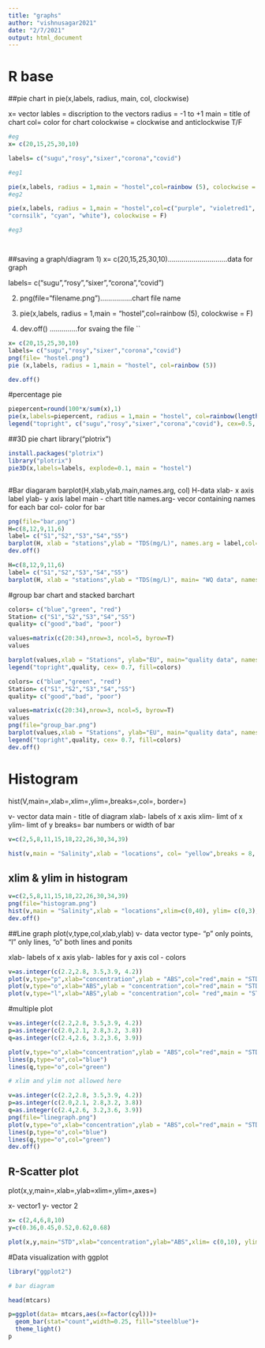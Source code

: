 ```yaml
---
title: "graphs"
author: "vishnusagar2021"
date: "2/7/2021"
output: html_document
---
```

# R base
##pie chart in 
pie(x,labels, radius, main, col, clockwise)

x= vector
lables = discription to the vectors
radius = -1 to +1
main = title of chart
col= color for chart
colockwise = clockwise and anticlockwise  T/F


```r
#eg
x= c(20,15,25,30,10)

labels= c("sugu","rosy","sixer","corona","covid")

#eg1

pie(x,labels, radius = 1,main = "hostel",col=rainbow (5), colockwise = F)
#eg2

pie(x,labels, radius = 1,main = "hostel",col=c("purple", "violetred1", "green3",
"cornsilk", "cyan", "white"), colockwise = F)

#eg3




```

##saving a graph/diagram
1) x= c(20,15,25,30,10)..............................data for graph

labels= c("sugu","rosy","sixer","corona","covid")

2) png(file="filename.png")................chart file name

3) pie(x,labels, radius = 1,main = "hostel",col=rainbow (5), colockwise = F)

4) dev.off() ..............for svaing the file
``


```r
x= c(20,15,25,30,10)
labels= c("sugu","rosy","sixer","corona","covid")
png(file= "hostel.png")
pie (x,labels, radius = 1,main = "hostel", col=rainbow (5))

dev.off()
```
#percentage pie
```r
piepercent=round(100*x/sum(x),1)
pie(x,labels=piepercent, radius = 1,main = "hostel", col=rainbow(length(x)))
legend("topright", c("sugu","rosy","sixer","corona","covid"), cex=0.5, fill=rainbow(length(x)))

```
##3D pie chart
library("plotrix")
```r
install.packages("plotrix")
library("plotrix")
pie3D(x,labels=labels, explode=0.1, main = "hostel")



```
#Bar diagaram
barplot(H,xlab,ylab,main,names.arg, col)
H-data
xlab- x axis label
ylab- y axis label
main - chart title
names.arg- vecor containing names for each bar
col- color for bar
```r
png(file="bar.png")
H=c(8,12,9,11,6)
label= c("S1","S2","S3","S4","S5")
barplot(H, xlab = "stations",ylab = "TDS(mg/L)", names.arg = label,col= "blue", border = "black")
dev.off()

```
```r
H=c(8,12,9,11,6)
label= c("S1","S2","S3","S4","S5")
barplot(H, xlab = "stations",ylab = "TDS(mg/L)", main= "WQ data", names.arg = label,col= "blue", border = "black")
```
#group bar chart and stacked barchart

```r
colors= c("blue","green", "red")
Station= c("S1","S2","S3","S4","S5")
quality= c("good","bad", "poor")

values=matrix(c(20:34),nrow=3, ncol=5, byrow=T)
values

barplot(values,xlab = "Stations", ylab="EU", main="quality data", names.arg = Station, col=colors, border= "black")
legend("topright",quality, cex= 0.7, fill=colors)
```

```r
colors= c("blue","green", "red")
Station= c("S1","S2","S3","S4","S5")
quality= c("good","bad", "poor")

values=matrix(c(20:34),nrow=3, ncol=5, byrow=T)
values
png(file="group_bar.png")
barplot(values,xlab = "Stations", ylab="EU", main="quality data", names.arg = Station, col=colors, border= "black")
legend("topright",quality, cex= 0.7, fill=colors)
dev.off()
```
# Histogram
hist(V,main=,xlab=,xlim=,ylim=,breaks=,col=, border=)

v- vector data
main - title of diagram
xlab- labels of x axis
xlim- limt of x
ylim- limt of y
breaks= bar numbers or width of bar

```r
v=c(2,5,8,11,15,18,22,26,30,34,39)

hist(v,main = "Salinity",xlab = "locations", col= "yellow",breaks = 8, border="black")
```
## xlim & ylim in histogram
```r
v=c(2,5,8,11,15,18,22,26,30,34,39)
png(file="histogram.png")
hist(v,main = "Salinity",xlab = "locations",xlim=c(0,40), ylim= c(0,3), col= "yellow",breaks = 8, border="black")
dev.off()
```
##Line graph
plot(v,type,col,xlab,ylab)
v- data vector
type- "p" only points, "l" only lines, "o" both lines and ponits

xlab- labels of x axis
ylab- lables for y axis
col - colors

```r
v=as.integer(c(2.2,2.8, 3.5,3.9, 4.2))
plot(v,type="p",xlab="concentration",ylab = "ABS",col="red",main = "STD")
plot(v,type="o",xlab="ABS",ylab = "concentration",col="red",main = "STD")
plot(v,type="l",xlab="ABS",ylab = "concentration",col= "red",main = "STD")
```
#multiple plot
```r
v=as.integer(c(2.2,2.8, 3.5,3.9, 4.2))
p=as.integer(c(2.0,2.1, 2.8,3.2, 3.8))
q=as.integer(c(2.4,2.6, 3.2,3.6, 3.9))

plot(v,type="o",xlab="concentration",ylab = "ABS",col="red",main = "STD")
lines(p,type="o",col="blue")
lines(q,type="o",col="green")

# xlim and ylim not allowed here

```
```r
v=as.integer(c(2.2,2.8, 3.5,3.9, 4.2))
p=as.integer(c(2.0,2.1, 2.8,3.2, 3.8))
q=as.integer(c(2.4,2.6, 3.2,3.6, 3.9))
png(file="linegraph.png")
plot(v,type="o",xlab="concentration",ylab = "ABS",col="red",main = "STD")
lines(p,type="o",col="blue")
lines(q,type="o",col="green")
dev.off()
```
## R-Scatter plot
plot(x,y,main=,xlab=,ylab=xlim=,ylim=,axes=)

x- vector1
y- vector 2
```r
x= c(2,4,6,8,10)
y=c(0.36,0.45,0.52,0.62,0.68)

plot(x,y,main="STD",xlab="concentration",ylab="ABS",xlim= c(0,10), ylim=c(0,0.80), col="red")
```
#Data visualization with ggplot


```r
library("ggplot2")

# bar diagram

head(mtcars)

p=ggplot(data= mtcars,aes(x=factor(cyl)))+
  geom_bar(stat="count",width=0.25, fill="steelblue")+
  theme_light()
p
```

